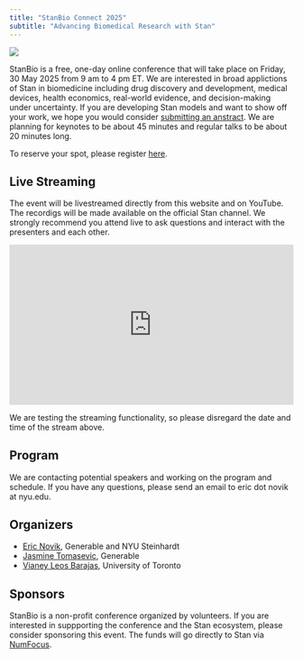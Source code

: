 ```yaml
---
title: "StanBio Connect 2025"
subtitle: "Advancing Biomedical Research with Stan"
---
```


![](images/stanbio.png){fig-align="center"}

StanBio is a free, one-day online conference that will take place on Friday, 30 May 2025 from 9 am to 4 pm ET. We are interested in broad applictions of Stan in biomedicine including drug discovery and development, medical devices, health economics, real-world evidence, and decision-making under uncertainty. If you are developing Stan models and want to show off your work, we hope you would consider [submitting an anstract](https://bit.ly/stanbio2025-abstract). We are planning for keynotes to be about 45 minutes and regular talks to be about 20 minutes long. 

To reserve your spot, please register [here](https://bit.ly/stanbio2025).

## Live Streaming

The event will be livestreamed directly from this website and on YouTube. The recordigs will be made available on the official Stan channel. We strongly recommend you attend live to ask questions and interact with the presenters and each other.

<div style="width:100%;height:0px;position:relative;padding-bottom:56.25%;"><iframe src="https://streamyard.com/watch/CbrbYT7nj3qX?embed=true" width="100%" height="100%" frameborder="0" allow="autoplay; fullscreen" style="width:100%;height:100%;position:absolute;left:0px;top:0px;overflow:hidden;"></iframe></div>

We are testing the streaming functionality, so please disregard the date and time of the stream above.

## Program

We are contacting potential speakers and working on the program and schedule. If you have any questions, please send an email to eric dot novik at nyu.edu.

## Organizers

-   [Eric Novik](https://www.linkedin.com/in/enovik/), Generable and NYU Steinhardt
-   [Jasmine Tomasevic](https://www.linkedin.com/in/jasminetomasevic/), Generable
-   [Vianey Leos Barajas](https://www.statistics.utoronto.ca/people/directories/all-faculty/vianey-leos-barajas), University of Toronto

## Sponsors

StanBio is a non-profit conference organized by volunteers. If you are interested in suppporting the conference and the Stan ecosystem, please consider sponsoring this event. The funds will go directly to Stan via [NumFocus](https://numfocus.org/project/stan).
